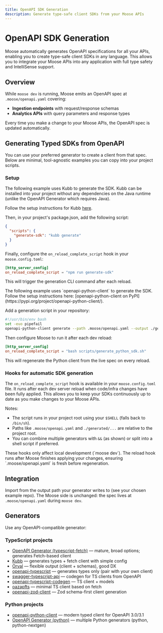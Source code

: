 ```yaml
---
title: OpenAPI SDK Generation
description: Generate type-safe client SDKs from your Moose APIs
---
```



# OpenAPI SDK Generation

Moose automatically generates OpenAPI specifications for all your APIs, enabling you to create type-safe client SDKs in any language. This allows you to integrate your Moose APIs into any application with full type safety and IntelliSense support.

## Overview

While `moose dev` is running, Moose emits an OpenAPI spec at `.moose/openapi.yaml` covering:

- **Ingestion endpoints** with request/response schemas
- **Analytics APIs** with query parameters and response types

Every time you make a change to your Moose APIs, the OpenAPI spec is updated automatically.

## Generating Typed SDKs from OpenAPI

You can use your preferred generator to create a client from that spec. Below are minimal, tool-agnostic examples you can copy into your project scripts.

### Setup

<TypeScript>
The following example uses Kubb to generate the SDK. Kubb can be installed into your project without any dependencies on the Java runtime (unlike the OpenAPI Generator which requires Java).

Follow the setup instructions for Kubb [here](https://kubb.dev/docs/getting-started/installation).

Then, in your project's package.json, add the following script:
```json filename="package.json" copy
{
  "scripts": {
    "generate-sdk": "kubb generate"
  }
}
```
Finally, configure the `on_reload_complete_script` hook in your `moose.config.toml`:

```toml filename="moose.config.toml" copy
[http_server_config]
on_reload_complete_script = "npm run generate-sdk"
```

This will trigger the generation CLI command after each reload.
</TypeScript>

<Python>
The following example uses `openapi-python-client` to generate the SDK. Follow the setup instructions here: [openapi-python-client on PyPI](https://pypi.org/project/openapi-python-client/).

Add a generation script in your repository:
```bash filename="scripts/generate_python_sdk.sh" copy
#!/usr/bin/env bash
set -euo pipefail
openapi-python-client generate --path .moose/openapi.yaml --output ./generated/python --overwrite
```

Then configure Moose to run it after each dev reload:
```toml filename="moose.config.toml" copy
[http_server_config]
on_reload_complete_script = "bash scripts/generate_python_sdk.sh"
```

This will regenerate the Python client from the live spec on every reload.
</Python>

### Hooks for automatic SDK generation
The `on_reload_complete_script` hook is available in your `moose.config.toml` file. It runs after each dev server reload when code/infra changes have been fully applied. This allows you to keep your SDKs continuously up to date as you make changes to your Moose APIs.

Notes:
- The script runs in your project root using your `$SHELL` (falls back to `/bin/sh`).
- Paths like `.moose/openapi.yaml` and `./generated/...` are relative to the project root.
- You can combine multiple generators with `&&` (as shown) or split into a shell script if preferred.

<Callout type="info">
These hooks only affect local development (`moose dev`). The reload hook runs after Moose finishes applying your changes, ensuring `.moose/openapi.yaml` is fresh before regeneration.
</Callout>

## Integration

Import from the output path your generator writes to (see your chosen example repo). The Moose side is unchanged: the spec lives at `.moose/openapi.yaml` during `moose dev`.

## Generators

Use any OpenAPI-compatible generator:

### TypeScript projects
- [OpenAPI Generator (typescript-fetch)](https://github.com/OpenAPITools/openapi-generator) — mature, broad options; generates Fetch-based client
- [Kubb](https://github.com/kubb-project/kubb) — generates types + fetch client with simple config
- [Orval](https://orval.dev/) — flexible output (client + schemas), good DX
- [openapi-typescript](https://github.com/openapi-ts/openapi-typescript) — generates types only (pair with your own client)
- [swagger-typescript-api](https://github.com/acacode/swagger-typescript-api) — codegen for TS clients from OpenAPI
- [openapi-typescript-codegen](https://github.com/ferdikoomen/openapi-typescript-codegen) — TS client + models
- [oazapfts](https://github.com/oazapfts/oazapfts) — minimal TS client based on fetch
- [openapi-zod-client](https://github.com/astahmer/openapi-zod-client) — Zod schema-first client generation

### Python projects
- [openapi-python-client](https://pypi.org/project/openapi-python-client/) — modern typed client for OpenAPI 3.0/3.1
- [OpenAPI Generator (python)](https://github.com/OpenAPITools/openapi-generator) — multiple Python generators (python, python-nextgen)
